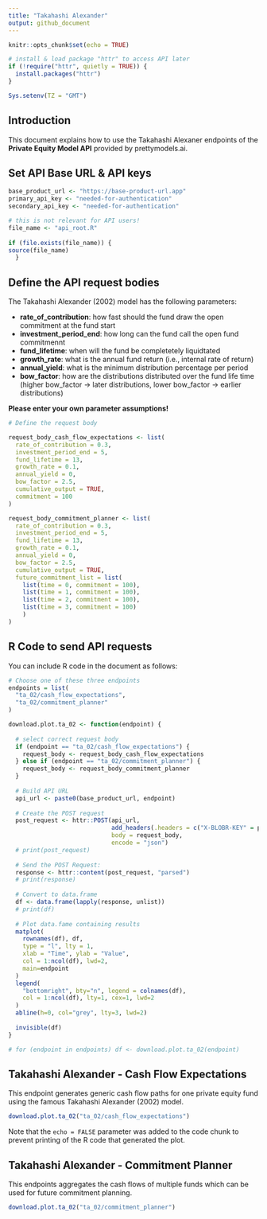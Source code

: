 ```yaml
---
title: "Takahashi Alexander"
output: github_document
---
```


```r
knitr::opts_chunk$set(echo = TRUE)

# install & load package "httr" to access API later
if (!require("httr", quietly = TRUE)) {
  install.packages("httr")
}

Sys.setenv(TZ = "GMT")

```

## Introduction

This document explains how to use the Takahashi Alexaner endpoints of the **Private Equity Model API** provided by prettymodels.ai.

## Set API Base URL & API keys

```r
base_product_url <- "https://base-product-url.app"
primary_api_key <- "needed-for-authentication"
secondary_api_key <- "needed-for-authentication"

```

```r

# this is not relevant for API users!
file_name <- "api_root.R"
  
if (file.exists(file_name)) {
source(file_name)
  }

```

## Define the API request bodies

The Takahashi Alexander (2002) model has the following parameters:

- **rate_of_contribution**: how fast should the fund draw the open commitment at the fund start
- **investment_period_end**: how long can the fund call the open fund commitmennt
- **fund_lifetime**: when will the fund be completetely liquidtated
- **growth_rate**: what is the annual fund return (i.e., internal rate of return)
- **annual_yield**: what is the minimum distribution percentage per period
- **bow_factor**: how are the distributions distributed over the fund life time (higher bow_factor -> later distributions, lower bow_factor -> earlier distributions)

**Please enter your own parameter assumptions!**

```r

# Define the request body

request_body_cash_flow_expectations <- list(
  rate_of_contribution = 0.3,
  investment_period_end = 5,
  fund_lifetime = 13,
  growth_rate = 0.1,
  annual_yield = 0,
  bow_factor = 2.5,
  cumulative_output = TRUE,
  commitment = 100
)

request_body_commitment_planner <- list(
  rate_of_contribution = 0.3,
  investment_period_end = 5,
  fund_lifetime = 13,
  growth_rate = 0.1,
  annual_yield = 0,
  bow_factor = 2.5,
  cumulative_output = TRUE,
  future_commitment_list = list(
    list(time = 0, commitment = 100),
    list(time = 1, commitment = 100),
    list(time = 2, commitment = 100),
    list(time = 3, commitment = 100)
    )
)

```

## R Code to send API requests

You can include R code in the document as follows:

```r

# Choose one of these three endpoints
endpoints = list(
  "ta_02/cash_flow_expectations",
  "ta_02/commitment_planner"
)

download.plot.ta_02 <- function(endpoint) {
  
  # select correct request body
  if (endpoint == "ta_02/cash_flow_expectations") {
    request_body <- request_body_cash_flow_expectations
  } else if (endpoint == "ta_02/commitment_planner") {
    request_body <- request_body_commitment_planner
  }
  
  # Build API URL
  api_url <- paste0(base_product_url, endpoint)
  
  # Create the POST request
  post_request <- httr::POST(api_url,
                             add_headers(.headers = c("X-BLOBR-KEY" = primary_api_key)),
                             body = request_body,
                             encode = "json")
  # print(post_request)
  
  # Send the POST Request:
  response <- httr::content(post_request, "parsed")
  # print(response)
  
  # Convert to data.frame
  df <- data.frame(lapply(response, unlist))
  # print(df)
  
  # Plot data.fame containing results
  matplot(
    rownames(df), df, 
    type = "l", lty = 1, 
    xlab = "Time", ylab = "Value", 
    col = 1:ncol(df), lwd=2,
    main=endpoint
  )
  legend(
    "bottomright", bty="n", legend = colnames(df), 
    col = 1:ncol(df), lty=1, cex=1, lwd=2
  )
  abline(h=0, col="grey", lty=3, lwd=2)
  
  invisible(df)
}

# for (endpoint in endpoints) df <- download.plot.ta_02(endpoint)
```

## Takahashi Alexander - Cash Flow Expectations

This endpoint generates generic cash flow paths for one private equity fund using the famous Takahashi Alexander (2002) model.

```r
download.plot.ta_02("ta_02/cash_flow_expectations")

```

Note that the `echo = FALSE` parameter was added to the code chunk to prevent printing of the R code that generated the plot.

## Takahashi Alexander - Commitment Planner

This endpoints aggregates the cash flows of multiple funds which can be used for future commitment planning.

```r
download.plot.ta_02("ta_02/commitment_planner")

```
